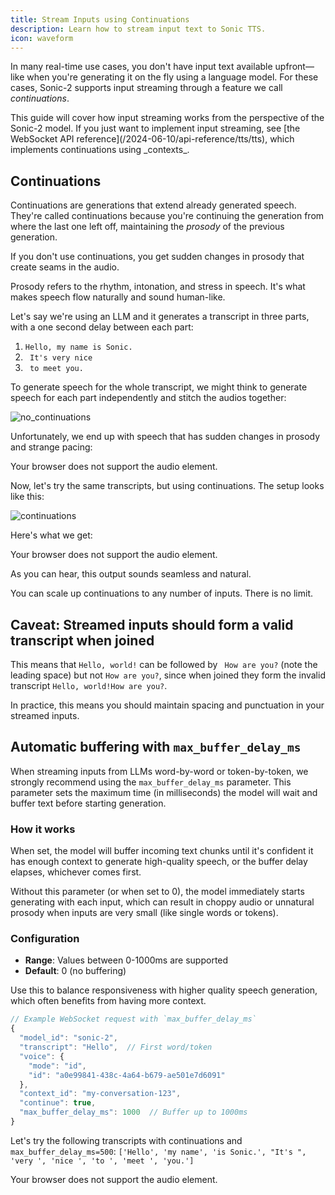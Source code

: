```yaml
---
title: Stream Inputs using Continuations
description: Learn how to stream input text to Sonic TTS.
icon: waveform
---
```



In many real-time use cases, you don't have input text available upfront—like when you're generating it on the fly using a language model. For these cases, Sonic-2 supports input streaming through a feature we call _continuations_.

<Info>
This guide will cover how input streaming works from the perspective of the Sonic-2 model. If you just want to implement input streaming, see [the WebSocket API reference](/2024-06-10/api-reference/tts/tts), which implements continuations using _contexts_.
</Info>

## Continuations

Continuations are generations that extend already generated speech. They're called continuations because you're continuing the generation from where the last one left off, maintaining the _prosody_ of the previous generation.

If you don't use continuations, you get sudden changes in prosody that create seams in the audio.

<Note>
Prosody refers to the rhythm, intonation, and stress in speech. It's what makes speech flow naturally and sound human-like.
</Note>

Let's say we're using an LLM and it generates a transcript in three parts, with a one second delay between each part:

1. `Hello, my name is Sonic.`
2. ` It's very nice`
3. ` to meet you.`

To generate speech for the whole transcript, we might think to generate speech for each part independently and stitch the audios together:

<Frame caption="Figure 1: Generate transcripts independently & stitch them together." background="subtle">
    <img src="/assets/images/concepts_continuations_without_continuations.png" alt="no_continuations" />
</Frame>

Unfortunately, we end up with speech that has sudden changes in prosody and strange pacing:

<AudioPlayer src="/assets/audio/agents/agent_without_background_sound_sample.wav">
  Your browser does not support the audio element.
</AudioPlayer>

Now, let's try the same transcripts, but using continuations. The setup looks like this:

<Frame caption="Figure 2: Generate transcripts using continuations." background="subtle">
    <img src="/assets/images/concepts_continuations_with_continuations.png" alt="continuations" />
</Frame>

Here's what we get:

<AudioPlayer src="/assets/audio/agents/agent_with_background_sound_sample.mp3">
  Your browser does not support the audio element.
</AudioPlayer>

As you can hear, this output sounds seamless and natural.

<Check>
You can scale up continuations to any number of inputs. There is no limit.
</Check>

## Caveat: Streamed inputs should form a valid transcript when joined

This means that `Hello, world!` can be followed by ` How are you?` (note the leading space) but not `How are you?`, since when joined they form the invalid transcript `Hello, world!How are you?`.

In practice, this means you should maintain spacing and punctuation in your streamed inputs.

## Automatic buffering with `max_buffer_delay_ms`

When streaming inputs from LLMs word-by-word or token-by-token, we strongly recommend using the `max_buffer_delay_ms` parameter. This parameter sets the maximum time (in milliseconds) the model will wait and buffer text before starting generation.

### How it works

When set, the model will buffer incoming text chunks until it's confident it has enough context to generate high-quality speech, or the buffer delay elapses, whichever comes first.

Without this parameter (or when set to 0), the model immediately starts generating with each input, which can result in choppy audio or unnatural prosody when inputs are very small (like single words or tokens).

### Configuration

- **Range**: Values between 0-1000ms are supported
- **Default**: 0 (no buffering)

Use this to balance responsiveness with higher quality speech generation, which often benefits from having more context.

```js
// Example WebSocket request with `max_buffer_delay_ms`
{
  "model_id": "sonic-2",
  "transcript": "Hello",  // First word/token
  "voice": {
    "mode": "id",
    "id": "a0e99841-438c-4a64-b679-ae501e7d6091"
  },
  "context_id": "my-conversation-123",
  "continue": true,
  "max_buffer_delay_ms": 1000  // Buffer up to 1000ms
}
```

Let's try the following transcripts with continuations and `max_buffer_delay_ms=500`: `['Hello', 'my name', 'is Sonic.', "It's ", 'very ', 'nice ', 'to ', 'meet ', 'you.']`

<AudioPlayer src="/assets/audio/agents/agent_with_background_sound_sample.mp3">
  Your browser does not support the audio element.
</AudioPlayer>